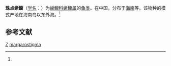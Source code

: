 {{Speciesbox
| taxon = Draconetta margarostigma
| binomial_authority = (Cheng et Tian, 1980)<ref name='id8091'>{{cite web| url =http://www.bioinfo.cn/db05/BjdwSpecies.php?action=view&id=8091| title =珠点蜥䲗| work =《中国动物物种编目数据库》| publisher =中国科学院微生物研究所| author =中国科学院动物研究所| accessdate =2009-04-16| deadurl =yes| archiveurl =https://web.archive.org/web/20160305035855/http://www.bioinfo.cn/db05/BjdwSpecies.php?action=view&id=8091| archivedate =2016-03-05}}</ref>
}}

'''珠点蜥䲗'''（[[学名|学名]]：{{lang|la|''Draconetta margarostigma''}}）为[[蜥䲗科|蜥䲗科]][[蜥䲗属|蜥䲗属]]的[[鱼类|鱼类]]。在中国，分布于[[海南|海南]]等。该物种的模式产地在海南岛以东外海。<ref name='id8091'/>

== 参考文献 ==
{{reflist}}

{{鱸形目小作品}}

{{taxonbar}}
[[Category:_1980年描述的鱼类|Z]]
[[Category:蜥䲗属|margarostigma]]
